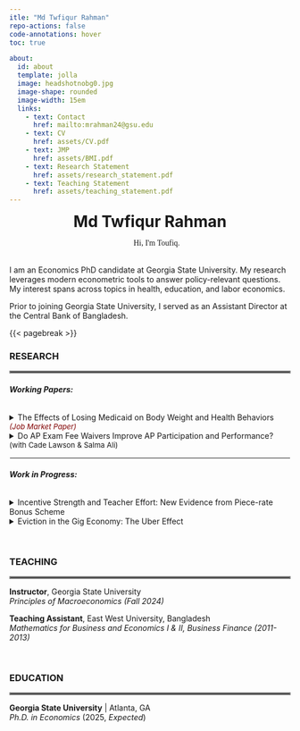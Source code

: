 ```yaml
---
itle: "Md Twfiqur Rahman"
repo-actions: false
code-annotations: hover
toc: true

about:
  id: about
  template: jolla
  image: headshotnobg0.jpg
  image-shape: rounded
  image-width: 15em
  links:
    - text: Contact
      href: mailto:mrahman24@gsu.edu
    - text: CV
      href: assets/CV.pdf
    - text: JMP
      href: assets/BMI.pdf
    - text: Research Statement
      href: assets/research_statement.pdf
    - text: Teaching Statement
      href: assets/teaching_statement.pdf
---
```


::: {#about}
```{=html}
<center><b style="font-size: 28px;">Md Twfiqur Rahman</b>
<br>
<ul style="font-family: cursive;">Hi, I'm Toufiq.</ul>
</center>
```
<br>I am an Economics PhD candidate at Georgia State University. My research leverages modern econometric tools to answer policy-relevant questions. My interest spans across topics in health, education, and labor economics.

Prior to joining Georgia State University, I served as an Assistant Director at the Central Bank of Bangladesh.
:::

{{< pagebreak >}}

### RESEARCH

<hr style="border:2px solid gray">

###### **Working Papers:**

```{=html}
<details>

<summary>The Effects of Losing Medicaid on Body Weight and Health Behaviors<font color="maroon"; size="2"><i> (Job Market Paper)</i></font></summary>

<p class="fulljustify">

Tennessee's 2005 Medicaid reform resulted in approximately 4% of Tennessean childless adults losing their coverage. Leveraging this policy-induced variation, I study the effects of large-scale Medicaid disenrollment on body weight and health behaviors. Using Behavioral Risk Factor Surveillance System (BRFSS) data from 1997 to 2010, I estimate synthetic difference-in-differences models that compare Tennessee's outcomes before and after the reform with those of a data-driven, synthetic Tennessee. The findings indicate that the reform increased Body Mass Index (BMI) among Tennessean childless adults by 0.37 points, contributing to roughly 4% rise in the prevalence of overweight or obese individuals (BMI≥25). The effects are strong among young (aged 20-39) as well as female childless adults, who likely experienced large coverage loss due to the reform. Examining health behaviors, I find that decreased participation in moderate physical activity (e.g., cycling, swimming) and dietary changes partially explain the weight gain.
<br>
<button class="button" style="vertical-align: middle" onclick="window.location.href='assets/BMI.pdf'">Paper</button>
<button class="button" style="vertical-align: middle" onclick="window.location.href='assets/BMI_slides.pdf'">Slides</button>
</p>
</details>

<details>
  
<summary>Do AP Exam Fee Waivers Improve AP Participation and Performance?<font size="2"> (with Cade Lawson & Salma Ali)</font></summary>
<p class="fulljustify">
We leverage policy-induced variation in the out-of-pocket cost of taking Advanced Placement (AP) exams and within student variation to examine the effects of North Carolina's AP exam fee waiver policy on AP course enrollment, exam taking, and exam performance. Our use of course-level administrative data and student fixed effects address several limitations of prior studies. We find that the fee waivers increase the likelihood of an AP enrollee to take the AP test, but does not decrease the probability of passing the test. In contrast to previous studies, we find no effect on AP course enrollment. We provide evidence that fee waivers reduce racial gap in AP exam taking and potential college credit accumulation.
<br><button class="button" style="vertical-align: middle" onclick="window.location.href='mailto:mrahman24@gsu.edu'">Request Draft</button>
</p>
</details>
```
<hr style="border:1px solid white">

###### **Work in Progress:**

```{=html}
<details>

<summary>Incentive Strength and Teacher Effort: New Evidence from Piece-rate Bonus Scheme</summary>

</details>

<details>

<summary>Eviction in the Gig Economy: The Uber Effect</summary>

</details>
```
<br>

### TEACHING

<hr style="border:2px solid gray">

**Instructor**, Georgia State University<br><em>Principles of Macroeconomics (Fall 2024)</em>

**Teaching Assistant**, East West University, Bangladesh<br><em>Mathematics for Business and Economics I & II, Business Finance (2011-2013)</em>

<br>

### EDUCATION

<hr style="border:2px solid gray">

**Georgia State University** \| Atlanta, GA<br><em>Ph.D. in Economics</em> (2025, <i>Expected</i>)
